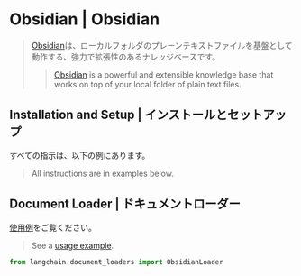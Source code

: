 # Obsidian | Obsidian

> [Obsidian](https://obsidian.md/)は、ローカルフォルダのプレーンテキストファイルを基盤として動作する、強力で拡張性のあるナレッジベースです。
>
> > [Obsidian](https://obsidian.md/) is a powerful and extensible knowledge base
> > that works on top of your local folder of plain text files.

## Installation and Setup | インストールとセットアップ

すべての指示は、以下の例にあります。

> All instructions are in examples below.

## Document Loader | ドキュメントローダー

[使用例](/docs/integrations/document_loaders/obsidian)をご覧ください。

> See a [usage example](/docs/integrations/document_loaders/obsidian).

```python
from langchain.document_loaders import ObsidianLoader
```
